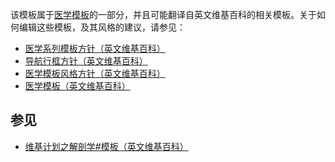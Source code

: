 该模板属于[[:Category:医学模板|医学模板]]的一部分，并且可能翻译自英文维基百科的相关模板。关于如何编辑这些模板，及其风格的建议，请参见：
* [[:en:Wikipedia:Navigational templates#Medicine|医学系列模板方针（英文维基百科）]]
* [[:en:Wikipedia:Navigational templates|导航行框方针（英文维基百科）]]
* [[:en:WP:MEDMOS|医学模板风格方针（英文维基百科）]]
* [[:en:Template:Medicine|医学模板（英文维基百科）]]

== 参见 ==
* [[:en:WP:WikiProject Anatomy#Templates|维基计划之解剖学#模板（英文维基百科）]]

<noinclude>
[[Category:医学模板|{{PAGENAME}}]]
</noinclude>
